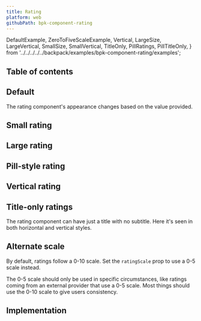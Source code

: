 ```yaml
---
title: Rating
platform: web
githubPath: bpk-component-rating
---
```



  DefaultExample,
  ZeroToFiveScaleExample,
  Vertical,
  LargeSize,
  LargeVertical,
  SmallSize,
  SmallVertical,
  TitleOnly,
  PillRatings,
  PillTitleOnly,
} from '../../../../../backpack/examples/bpk-component-rating/examples';

## Table of contents

## Default

The rating component's appearance changes based on the value provided.

<PresentationBlock>
  <DefaultExample />
</PresentationBlock>

## Small rating

<PresentationBlock>
  <SmallSize />
</PresentationBlock>

## Large rating

<PresentationBlock>
  <LargeSize />
</PresentationBlock>

## Pill-style rating

<PresentationBlock>
  <PillRatings />
</PresentationBlock>

## Vertical rating

<PresentationBlock>
  <Vertical />
</PresentationBlock>

## Title-only ratings

The rating component can have just a title with no subtitle. Here it's seen in both horizontal and vertical styles.

<PresentationBlock>
  <TitleOnly />
</PresentationBlock>

## Alternate scale

By default, ratings follow a 0-10 scale. Set the `ratingScale` prop to use a 0-5 scale instead.

The 0-5 scale should only be used in specific circumstances, like ratings coming from an external provider that use a 0-5 scale. Most things should use the 0-10 scale to give users consistency.

<PresentationBlock>
  <ZeroToFiveScaleExample />
</PresentationBlock>

## Implementation

<Readme />

